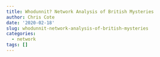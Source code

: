 ```yaml
---
title: Whodunnit? Network Analysis of British Mysteries
author: Chris Cote
date: '2020-02-18'
slug: whodunnit-network-analysis-of-british-mysteries
categories:
  - network
tags: []
---
```

